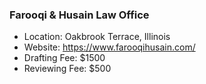### Farooqi & Husain Law Office

- Location: Oakbrook Terrace, Illinois
- Website: https://www.farooqihusain.com/
- Drafting Fee: $1500
- Reviewing Fee: $500

